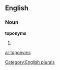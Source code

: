 
==English==

===Noun===
'''toponyms'''

# {{plural of|[[toponym]]}}

[[Category:English plurals]]

[[ar:toponyms]]